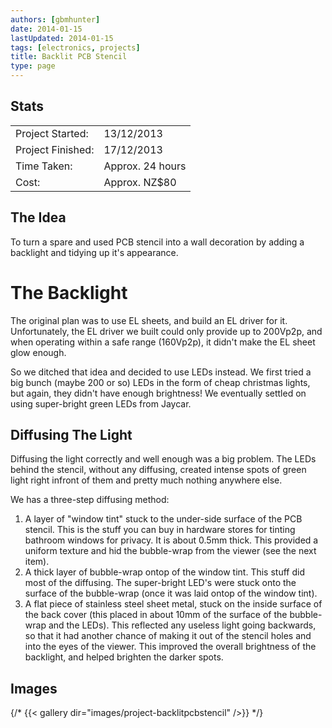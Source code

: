 ```yaml
---
authors: [gbmhunter]
date: 2014-01-15
lastUpdated: 2014-01-15
tags: [electronics, projects]
title: Backlit PCB Stencil
type: page
---
```


## Stats

<table>
    <tbody >
        <tr>           
            <td>Project Started:</td>
            <td>13/12/2013</td>
        </tr>
        <tr>
            <td>Project Finished:</td>
            <td>17/12/2013</td>
        </tr>
        <tr>
            <td>Time Taken:</td>
            <td>Approx. 24 hours</td>
        </tr>
        <tr>
            <td>Cost:</td>
            <td>Approx. NZ$80</td>
        </tr>
    </tbody>
</table>

## The Idea

To turn a spare and used PCB stencil into a wall decoration by adding a backlight and tidying up it's appearance.
	
# The Backlight

The original plan was to use EL sheets, and build an EL driver for it. Unfortunately, the EL driver we built could only provide up to 200Vp2p, and when operating within a safe range (160Vp2p), it didn't make the EL sheet glow enough.

So we ditched that idea and decided to use LEDs instead. We first tried a big bunch (maybe 200 or so) LEDs in the form of cheap christmas lights, but again, they didn't have enough brightness! We eventually settled on using super-bright green LEDs from Jaycar.

## Diffusing The Light

Diffusing the light correctly and well enough was a big problem. The LEDs behind the stencil, without any diffusing, created intense spots of green light right infront of them and pretty much nothing anywhere else.

We has a three-step diffusing method:

1. A layer of "window tint" stuck to the under-side surface of the PCB stencil. This is the stuff you can buy in hardware stores for tinting bathroom windows for privacy. It is about 0.5mm thick. This provided a uniform texture and hid the bubble-wrap from the viewer (see the next item).
2. A thick layer of bubble-wrap ontop of the window tint. This stuff did most of the diffusing. The super-bright LED's were stuck onto the surface of the bubble-wrap (once it was laid ontop of the window tint).
3. A flat piece of stainless steel sheet metal, stuck on the inside surface of the back cover (this placed in about 10mm of the surface of the bubble-wrap and the LEDs). This reflected any useless light going backwards, so that it had another chance of making it out of the stencil holes and into the eyes of the viewer. This improved the overall brightness of the backlight, and helped brighten the darker spots.

## Images

{/* {{< gallery dir="images/project-backlitpcbstencil" />}} */}
